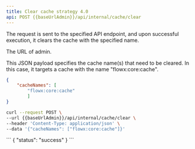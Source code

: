 ```yaml
---
title: Clear cache strategy 4.0
api: POST {{baseUrlAdmin}}/api/internal/cache/clear
---
```


The request is sent to the specified API endpoint, and upon successful execution, it clears the cache with the specified name.


<ParamField path="baseUrlAdmin" type="string">
  The URL of admin.
</ParamField>


<ParamField body="cacheNames" type="object" >

This JSON payload specifies the cache name(s) that need to be cleared. In this case, it targets a cache with the name "flowx:core:cache".

```json
{
    "cacheNames": [
        "flowx:core:cache"
        ]
}
```
</ParamField>

<RequestExample>

```bash Request
curl --request POST \
--url {{baseUrlAdmin}}/api/internal/cache/clear \
--header 'Content-Type: application/json' \
--data '{"cacheNames": ["flowx:core:cache"]}'

```
</RequestExample>

<ResponseExample>
```
{ "status": "success" }
```
</ResponseExample> 